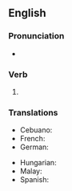 ==English==
{{attention|en|This page should have a definition for the adjective sense}}

===Pronunciation===
* {{IPA|en|/ˈtæŋ.ɡəld/}}

===Verb===
{{head|en|verb form}}

# {{en-past of|tangle}}

===Translations===
{{trans-top}}
* Cebuano: {{t|ceb|gubot}}
* French: {{t+|fr|embrouillé}}
* German: {{t+|de|wirr}}
{{trans-mid}}
* Hungarian: {{t+|hu|kusza}}
* Malay: {{t|ms|kusut}}
* Spanish: {{t+|es|embrollado}}
{{trans-bottom}}